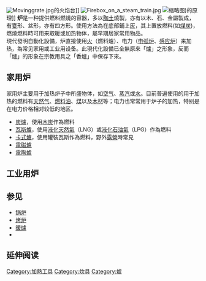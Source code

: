 [[File:Movinggrate.jpg|thumb]]的火焰台]]
[[File:Firebox_on_a_steam_train.jpg|thumb]]
[[File:WokStove.svg|缩略图]])的原理]]
'''炉'''是一种提供燃料燃燒的容器，多以[[陶土|陶土]]燒製，亦有以木、石、金屬製成，有[[甕|甕]]形、盆形，亦有四方形。使用方法為在底部鋪上[[灰|灰]]，其上置放燃料(如[[煤炭|煤炭]])，燃燒燃料時可用来取暖或加热物体，屬早期居家常用物品。<br>
現代發明自動化設備，炉直接使用[[火|火]]（燃料爐）、电力（[[电弧炉|电弧炉]]、[[感应炉|感应炉]]）来加热，為常见家用或工业用设备。此現代化設備已全無原來「爐」之形象，反而「爐」的形象在宗教用具之「香爐」中保存下來。

==家用炉==
家用炉主要用于加热炉子中所盛物体，如[[空气|空气]]、[[蒸汽|蒸汽]]或[[水|水]]。目前普遍使用的用于加热的燃料有[[天然气|天然气]]、[[燃料油|燃料油]]、[[煤|煤]]以及[[木材|木材]]等；电力也常常用于炉子的加热，特别是在电力价格相对较低的地区。
*[[炭爐|炭爐]]，使用[[木炭|木炭]]作為燃料
*[[瓦斯爐|瓦斯爐]]，使用[[液化天然氣|液化天然氣]]（LNG）或[[液化石油氣|液化石油氣]]（LPG）作為燃料
*[[卡式爐|卡式爐]]，使用罐裝瓦斯作為燃料，野外[[露營|露營]]時常見
*[[電磁爐|電磁爐]]
*[[電陶爐|電陶爐]]

==工业用炉==

==参见==
*[[锅炉|锅炉]]
*[[烤炉|烤炉]]
*[[暖爐|暖爐]]
*{{link-ja|火盂|火鉢}}

== 延伸阅读 ==
{{Wikisource further reading}}

{{暖通空調}}
[[Category:加熱工具|Category:加熱工具]]
[[Category:炊具|Category:炊具]]
[[Category:爐|Category:爐]]